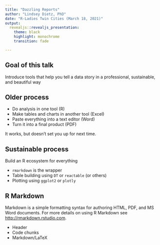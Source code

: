 ```yaml
---
title: "Dazzling Reports"
author: "Lindsey Dietz, PhD"
date: "R-Ladies Twin Cities (March 18, 2021)"
output:
  revealjs::revealjs_presentation:
    theme: black
    highlight: monochrome
    transition: fade

---
```


## Goal of this talk

Introduce tools that help you tell a data story in a professional, sustainable, and beautiful way

## Older process

- Do analysis in one tool (R)
- Make tables and charts in another tool (Excel)
- Paste everything into a text editor (Word)
- Turn it into a final product (PDF)

It works, but doesn't set you up for next time.

## Sustainable process

Build an R ecosystem for everything

- `rmarkdown` is the wrapper
- Table building using `DT` or `reactable` (or others)
- Plotting using `ggplot2` or `plotly`

## R Markdown

Markdown is a simple formatting syntax for authoring HTML, PDF, and MS Word documents. For more details on using R Markdown see <http://rmarkdown.rstudio.com>.

- Header
- Code chunks
- Markdown/LaTeX

<style type="text/css">
  .reveal p {
    text-align: left;
  }
  .reveal ul {
    display: block;
  }
  .reveal ol {
    display: block;
  }  
</style>